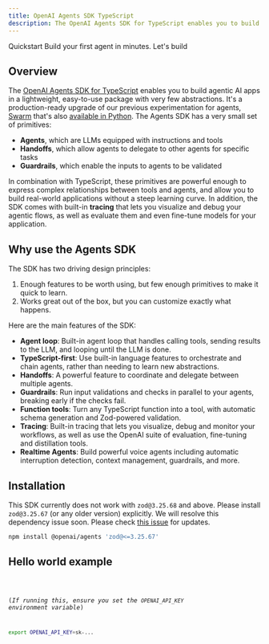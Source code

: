 ```yaml
---
title: OpenAI Agents SDK TypeScript
description: The OpenAI Agents SDK for TypeScript enables you to build agentic AI apps in a lightweight, easy-to-use package with very few abstractions.
---
```




<Hero>
  <Fragment slot="title">Quickstart</Fragment>
  <Fragment slot="description">Build your first agent in minutes.</Fragment>
  <Fragment slot="cta">Let's build</Fragment>
</Hero>

## Overview

The [OpenAI Agents SDK for TypeScript](https://github.com/openai/openai-agents-js)
enables you to build agentic AI apps in a lightweight, easy-to-use package with
very few abstractions. It's a production-ready upgrade of our previous
experimentation for agents,
[Swarm](https://github.com/openai/swarm/tree/main) that's also [available in Python](https://github.com/openai/openai-agents-python). The Agents SDK has a very
small set of primitives:

- **Agents**, which are LLMs equipped with instructions and tools
- **Handoffs**, which allow agents to delegate to other agents for specific
  tasks
- **Guardrails**, which enable the inputs to agents to be validated

In combination with TypeScript, these primitives are powerful enough to express
complex relationships between tools and agents, and allow you to build
real-world applications without a steep learning curve. In addition, the SDK
comes with built-in **tracing** that lets you visualize and debug your agentic
flows, as well as evaluate them and even fine-tune models for your application.

## Why use the Agents SDK

The SDK has two driving design principles:

1. Enough features to be worth using, but few enough primitives to make it quick
   to learn.
2. Works great out of the box, but you can customize exactly what happens.

Here are the main features of the SDK:

- **Agent loop**: Built-in agent loop that handles calling tools, sending results to
  the LLM, and looping until the LLM is done.
- **TypeScript-first**: Use built-in language features to orchestrate and chain
  agents, rather than needing to learn new abstractions.
- **Handoffs**: A powerful feature to coordinate and delegate between multiple
  agents.
- **Guardrails**: Run input validations and checks in parallel to your agents,
  breaking early if the checks fail.
- **Function tools**: Turn any TypeScript function into a tool, with automatic
  schema generation and Zod-powered validation.
- **Tracing**: Built-in tracing that lets you visualize, debug and monitor your
  workflows, as well as use the OpenAI suite of evaluation, fine-tuning and
  distillation tools.
- **Realtime Agents**: Build powerful voice agents including automatic interruption
  detection, context management, guardrails, and more.

## Installation

This SDK currently does not work with `zod@3.25.68` and above. Please install `zod@3.25.67` (or any older version) explicitly. We will resolve this dependency issue soon. Please check [this issue](https://github.com/openai/openai-agents-js/issues/187) for updates.

```bash
npm install @openai/agents 'zod@<=3.25.67'
```

## Hello world example

<Code lang="typescript" code={helloWorldExample} title="Hello World" />

(_If running this, ensure you set the `OPENAI_API_KEY` environment variable_)

```bash
export OPENAI_API_KEY=sk-...
```
